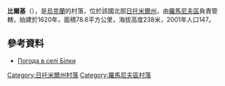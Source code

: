 {{coord|50|18|47|N|28|0|55|E|scale:30000|display=title}}

'''比爾基'''（{{lang-uk|Білки}}），是[[烏克蘭|烏克蘭]]的村落，位於該國北部[[日托米爾州|日托米爾州]]，由[[羅馬尼夫區|羅馬尼夫區]]負責管轄，始建於1620年，面積78.6平方公里，海拔高度238米，2001年人口147。

==參考資料==
* [http://weather.in.ua/ua/zhitomirskaja/1279 Погода в селі Білки] {{Wayback|url=http://weather.in.ua/ua/zhitomirskaja/1279 |date=20160305220425 }}

{{DEFAULTSORT:Білки}}
[[Category:日托米爾州村落|Category:日托米爾州村落]]
[[Category:羅馬尼夫區村落|Category:羅馬尼夫區村落]]


{{Zhytomyr-geo-stub}}